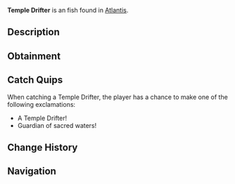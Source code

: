 {{FishInfobox
|image          = Temple Drifter.png
|rarity         = Uncommon
|sea            = First Sea
|location       = [[Atlantis]]
|sublocation    = 
|sources        = Fishing Rod
|radar_location = 
|xp             = 105
|weather        = Clear
|time           = Day
|season         = 
|bait           = Deep Coral
|base_weight    = 5.5
|base_value     = 170
|weight_range   = 3
|base_chance    = 50
|base_resil     = 65
}}
'''Temple Drifter''' is an {{Rarity|Uncommon}} fish found in [[Atlantis]].

== Description ==
{{Description|These serene fish float gracefully through ethereal temples, their fins flowing like ceremonial robes. They seem to follow ancient patrol routes of the temple guardians.|Bestiary Entry}}

== Obtainment ==
{{Description|Ethereal Abyss Pool|Bestiary Hint}}
{{Fish Availability|
Atlantis/Ethereal Abyss
|top_rods      = 
Astralhook Rod\91355.58\16537.43;
Firefly Rod\89034.54\10701.75;
Champions Rod\88021.98\9166.77;
Celestial Rod\87684.8\9342.36;
Depthseeker Rod\87601.73\9065.68;
Training Rod\76680.1\12161.54;
Flimsy Rod\59209.49\8578.91;
Nocturnal Rod\53590.25\43705.82;
Ethereal Prism Rod\87307.94\14561.88;
Leviathan's Fang Rod\82473.55\12758.39;
Avalanche Rod\86320.55\8889.21;
Verdant Shear Rod\83243.91\9824.64;
No-Life Rod\82330.15\11605.69;
Seraphic Rod\81585.33\11500.69;
Challenger's Rod\81024.43\11421.63;
Blazebringer Rod\74834.96\10439.54;
Rod Of The Forgotten Fang\74483.64\10499.6;
Zeus Rod\74281.99\9796.57;
Volcanic Rod\72520.09\7434.73;
Free Spirit Rod\72503.66\10220.49;
Trident Rod\70142.23\8200.38;
Rod Of The Depths\67637.55\9534.54;
Rod Of The Exalted One\64167.73\9566.33;
Steady Rod\42374.48\5049.95
|recommended   = Depthseeker Rod
}}

== Catch Quips ==
When catching a Temple Drifter, the player has a chance to make one of the following exclamations:
* A Temple Drifter!
* Guardian of sacred waters!

== Change History ==
{{Change History|{{subst:Current Version}}}}

== Navigation ==
{{Fish Navbox|Atlantis}}